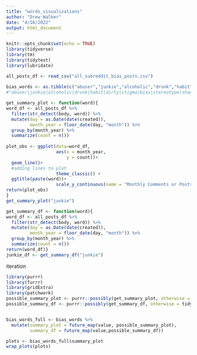 ```yaml
---
title: "words_visualizations"
author: "Drew Walker"
date: "4/16/2022"
output: html_document
---
```


```r
knitr::opts_chunk$set(echo = TRUE)
library(tidyverse)
library(tm)
library(tidytext)
library(lubridate)
```

```r

all_posts_df <- read_csv("all_subreddit_bias_posts.csv")
 
bias_words <- as.tibble(c("abuser","junkie","alcoholic","drunk","habit","dirty","stigma","bias","stereotype","shame","blame"))
#"abuser|junkie|alcoholic|drunk|habit|dirty|stigma|bias|stereotype|shame|blame"

get_summary_plot <- function(word){
word_df <- all_posts_df %>%
  filter(str_detect(body, word)) %>% 
  mutate(day = as.Date(date(created)),
         month_year = floor_date(day, "month")) %>% 
  group_by(month_year) %>% 
  summarize(count = n())
  
plot_obs <- ggplot(data=word_df,         
                   aes(x = month_year,
                       y = count))+
  geom_line()+
  #adding lines to plot
                   theme_classic() + 
  ggtitle(paste(word))+
                   scale_y_continuous(name = "Monthly Comments or Posts") 
return(plot_obs)
}
get_summary_plot("junkie")

get_summary_df <- function(word){
word_df <- all_posts_df %>%
  filter(str_detect(body, word)) %>% 
  mutate(day = as.Date(date(created)),
         month_year = floor_date(day, "month")) %>% 
  group_by(month_year) %>% 
  summarize(count = n())
return(word_df)}
junkie_df <- get_summary_df("junkie")


```
iteration
```r
library(purrr)
library(furrr)
library(gridExtra)
library(patchwork)
possible_summary_plot <- purrr::possibly(get_summary_plot, otherwise = tidyr::tibble("NA"))
possible_summary_df <- purrr::possibly(get_summary_df, otherwise = tidyr::tibble("NA"))


bias_words_full <- bias_words %>% 
  mutate(summary_plot = future_map(value, possible_summary_plot),
         summary_df = future_map(value,possible_summary_df)) 

plots <- bias_words_full$summary_plot
wrap_plots(plots)
```


